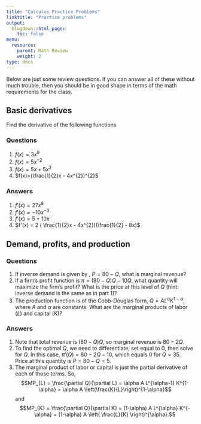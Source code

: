 ```yaml
---
title: "Calculus Practice Problems"
linktitle: "Practice problems"
output:
  blogdown::html_page:
    toc: false
menu:
  resource:
    parent: Math Review
    weight: 2
type: docs
---
```


Below are just some review questions. If you can answer all of these without much trouble, then you should be in good shape in terms of the math requirements for the class.

## Basic derivatives

Find the derivative of the following functions

### Questions

1. $f(x)=3x^{9}$
2. $f(x)=5x^{-2}$
3. $f(x)=5x + 5x^{2}$
4. $f(x)=(\frac{1}{2}x - 4x^{2})^{2}$

### Answers

1. $f'(x) = 27x^{8}$
2. $f'(x) = -10x^{-3}$
3. $f'(x) = 5 + 10x$
4. $f'(x) = 2 ( \frac{1}{2}x - 4x^{2})(\frac{1}{2} - 8x)$


## Demand, profits, and production

### Questions

1. If inverse demand is given by , $P=80-Q$, what is marginal revenue?
2. If a firm's profit function is $\pi = (80-Q)Q - 10Q$, what quantity will maximize the firm's profit? What is the price at this level of $Q$ (hint: inverse demand is the same as in part 1)?
3. The production function is of the Cobb-Douglas form, $Q=AL^{\alpha} K^{1-\alpha}$, where $A$ and $\alpha$ are constants. What are the marginal products of labor ($L$) and capital ($K$)?

### Answers

1. Note that total revenue is $(80-Q)Q$, so marginal revenue is $80-2Q$.
2. To find the optimal $Q$, we need to differentiate, set equal to 0, then solve for $Q$. In this case, $\pi'(Q) = 80 - 2Q - 10$, which equals 0 for $Q=35$. Price at this quantity is $P=80-Q=5$.
3. The marginal product of labor or capital is just the partial derivative of each of those terms. So, $$MP_{L} = \frac{\partial Q}{\partial L} = \alpha A L^{\alpha-1} K^{1-\alpha} = \alpha A \left(\frac{K}{L}\right)^{1-\alpha}$$ and $$MP_{K} = \frac{\partial Q}{\partial K} = (1-\alpha) A L^{\alpha} K^{-\alpha} = (1-\alpha) A \left( \frac{L}{K} \right)^{\alpha}.$$